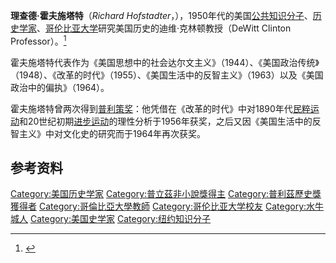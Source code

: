 {{Infobox Writer
| name = 理查德·霍夫施塔特<br />{{lang|en|Richard Hofstadter}}
| birthdate = 1916年8月6日
| birthplace = [[美国|美国]][[纽约州|纽约州]][[布法罗|布法罗]]
| deathdate = {{death date and age|1970|10|24|1916|08|06}}
| deathplace = [[美国|美国]][[纽约州|纽约州]][[纽约市|纽约市]]
| occupation = [[历史学家|历史学家]]<br />[[作家|作家]]<br />[[公共知识分子|公共知识分子]]
| nationality = {{USA}}
| alma_mater  = [[布法罗大学|布法罗大学]]<br />[[哥伦比亚大学|哥伦比亚大学]]
| awards = [[普利策历史奖|普利策历史奖]]（1956年）<br />[[普立茲非小說獎|普立茲非小說獎]]（1964年）
| subject = [[美国历史|美国历史]]<br />[[政治学|政治学]]<br />[[反智主义|反智主义]]<br />[[进步主义|进步主义]]<br />[[知识分子史|知识分子史]]
}}

'''理查德·霍夫施塔特'''（''Richard Hofstadter''，{{bd|1916年|8月6日|1970年|10月24日|catIdx=C}}），1950年代的美国[[公共知识分子|公共知识分子]]、[[历史学家|历史学家]]、[[哥伦比亚大学|哥伦比亚大学]]研究美国历史的迪维·克林顿教授（DeWitt Clinton Professor）。<ref>{{Cite web|url=https://www.gongfa.com/html/gongfajingdian/20120423/1836.html|title=霍夫施塔特与《美国政治传统》|date=2012-04-23|publisher=公法评论网|author=常绍民|language=zh-cn|access-date=2021-02-16|archive-date=2017-07-01|archive-url=https://web.archive.org/web/20170701154238/http://gongfa.com/html/gongfajingdian/20120423/1836.html|dead-url=no}}</ref>

霍夫施塔特代表作为《美国思想中的社会达尔文主义》（1944）、《美国政治传统》（1948）、《改革的时代》（1955）、《美国生活中的反智主义》（1963）以及《美国政治中的偏执》（1964）。

霍夫施塔特曾两次得到[[普利策奖|普利策奖]]：他凭借在《改革的时代》中对1890年代[[民粹运动|民粹运动]]和20世纪初期[[进步运动|进步运动]]的理性分析于1956年获奖，之后又因《美国生活中的反智主义》中对文化史的研究而于1964年再次获奖。

==参考资料==
{{reflist|2}}

{{Authority control}}
{{DEFAULTSORT:Hofstadter, Richard}}
[[Category:美国历史学家|Category:美国历史学家]]
[[Category:普立茲非小說獎得主|Category:普立茲非小說獎得主]]
[[Category:普利茲歷史獎獲得者|Category:普利茲歷史獎獲得者]]
[[Category:哥倫比亞大學教師|Category:哥倫比亞大學教師]]
[[Category:哥伦比亚大学校友|Category:哥伦比亚大学校友]]
[[Category:水牛城人|Category:水牛城人]]
[[Category:美国史学家|Category:美国史学家]]
[[Category:纽约知识分子|Category:纽约知识分子]]